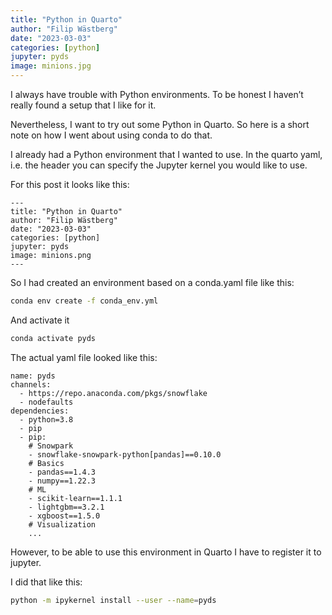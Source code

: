```yaml
---
title: "Python in Quarto"
author: "Filip Wästberg"
date: "2023-03-03"
categories: [python]
jupyter: pyds
image: minions.jpg
---
```


I always have trouble with Python environments. To be honest I haven't really found a setup that I like for it.

Nevertheless, I want to try out some Python in Quarto. So here is a short note on how I went about using conda to do that.

I already had a Python environment that I wanted to use. In the quarto yaml, i.e. the header you can specify the Jupyter kernel you would like to use.

For this post it looks like this:

```
---
title: "Python in Quarto"
author: "Filip Wästberg"
date: "2023-03-03"
categories: [python]
jupyter: pyds
image: minions.png
---
```

So I had created an environment based on a conda.yaml file like this:

```bash
conda env create -f conda_env.yml
```

And activate it 
```bash
conda activate pyds 
```


The actual yaml file looked like this:

```
name: pyds
channels:
  - https://repo.anaconda.com/pkgs/snowflake
  - nodefaults
dependencies:
  - python=3.8
  - pip
  - pip:
    # Snowpark
    - snowflake-snowpark-python[pandas]==0.10.0
    # Basics
    - pandas==1.4.3
    - numpy==1.22.3
    # ML
    - scikit-learn==1.1.1
    - lightgbm==3.2.1
    - xgboost==1.5.0
    # Visualization
    ...
```

However, to be able to use this environment in Quarto I have to register it to jupyter. 

I did that like this:

```bash
python -m ipykernel install --user --name=pyds
```
